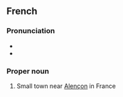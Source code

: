 ==French==

===Pronunciation===
* {{fr-IPA}}
* {{audio|Fr-Paris--Condé-sur-Sarthe.ogg|Audio (Paris)|lang=fr}}

===Proper noun===
{{fr-proper noun|f}}

# Small town near [[Alençon]] in France